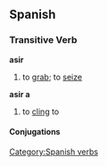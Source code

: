 == Spanish == 
=== Transitive Verb === 
'''asir'''
# to [[grab]]; to [[seize]]
'''asir a'''
# to [[cling]] to
[[Category:Spanish verbs]] 
==== Conjugations ====
{{template:Es:-ir(asir)|as|asg}}